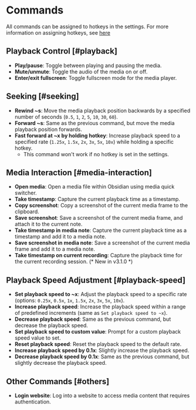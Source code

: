 # Commands

All commands can be assigned to hotkeys in the settings. For more information on assigning hotkeys, see [here](https://help.obsidian.md/User+interface/Hotkeys)

## Playback Control [#playback]

- **Play/pause**: Toggle between playing and pausing the media.
- **Mute/unmute**: Toggle the audio of the media on or off.
- **Enter/exit fullscreen**: Toggle fullscreen mode for the media player.

## Seeking [#seeking]

- **Rewind ~s**: Move the media playback position backwards by a specified number of seconds (`0.5`, `1`, `2`, `5`, `10`, `30`, `60`).
- **Forward ~s**: Same as the previous command, but move the media playback position forwards.
- **Fast forward at ~x by holding hotkey**: Increase playback speed to a specified rate (`1.25x`, `1.5x`, `2x`, `3x`, `5x`, `10x`) while holding a specific hotkey.
    - This command won't work if no hotkey is set in the settings.

## Media Interaction [#media-interaction]

- **Open media**: Open a media file within Obsidian using media quick switcher.
- **Take timestamp**: Capture the current playback time as a timestamp.
- **Copy screenshot**: Copy a screenshot of the current media frame to the clipboard.
- **Save screenshot**: Save a screenshot of the current media frame, and attach it to the current note.
- **Take timestamp in media note**: Capture the current playback time as a timestamp and add it to a media note.
- **Save screenshot in media note**: Save a screenshot of the current media frame and add it to a media note.
- **Take timestamp on current recording**: Capture the playback time for the current recording session. (* New in v3.1.0 *)

## Playback Speed Adjustment [#playback-speed]

- **Set playback speed to ~x**: Adjust the playback speed to a specific rate (options: `0.25x`, `0.5x`, `1x`, `1.5x`, `2x`, `3x`, `5x`, `10x`).
- **Increase playback speed**: Increase the playback speed within a range of predefined increments (same as `Set playback speed to ~x`).
- **Decrease playback speed**: Same as the previous command, but decrease the playback speed.
- **Set playback speed to custom value**: Prompt for a custom playback speed value to set.
- **Reset playback speed**: Reset the playback speed to the default rate.
- **Increase playback speed by 0.1x**: Slightly increase the playback speed.
- **Decrease playback speed by 0.1x**: Same as the previous command, but slightly decrease the playback speed.

## Other Commands [#others]

- **Login website**: Log into a website to access media content that requires authentication.
